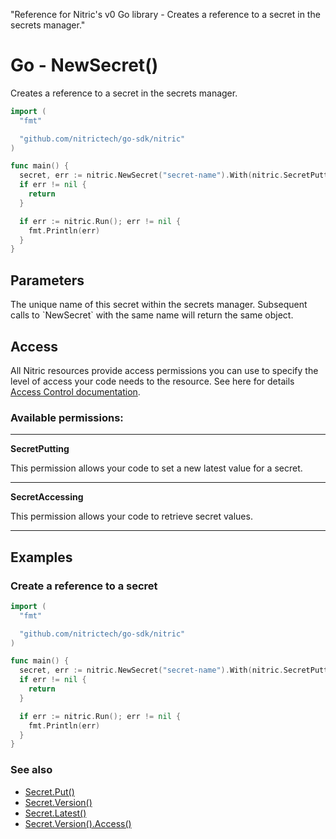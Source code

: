   "Reference for Nitric's v0 Go library - Creates a reference to a secret in the secrets manager."

# Go - NewSecret()

Creates a reference to a secret in the secrets manager.

```go
import (
  "fmt"

  "github.com/nitrictech/go-sdk/nitric"
)

func main() {
  secret, err := nitric.NewSecret("secret-name").With(nitric.SecretPutting, nitric.SecretAccessing)
  if err != nil {
    return
  }

  if err := nitric.Run(); err != nil {
    fmt.Println(err)
  }
}
```

## Parameters

<Properties>
  <Property name="name" required type="string">
    The unique name of this secret within the secrets manager. Subsequent calls
    to `NewSecret` with the same name will return the same object.
  </Property>
</Properties>

## Access

All Nitric resources provide access permissions you can use to specify the level of access your code needs to the resource. See here for details [Access Control documentation](/assets/access-control).

### Available permissions:

---

**SecretPutting**

This permission allows your code to set a new latest value for a secret.

---

**SecretAccessing**

This permission allows your code to retrieve secret values.

---

## Examples

### Create a reference to a secret

```go
import (
  "fmt"

  "github.com/nitrictech/go-sdk/nitric"
)

func main() {
  secret, err := nitric.NewSecret("secret-name").With(nitric.SecretPutting, nitric.SecretAccessing)
  if err != nil {
    return
  }

  if err := nitric.Run(); err != nil {
    fmt.Println(err)
  }
}
```

### See also

- [Secret.Put()](./secret-put)
- [Secret.Version()](./secret-version)
- [Secret.Latest()](./secret-latest)
- [Secret.Version().Access()](./secret-version-access)
